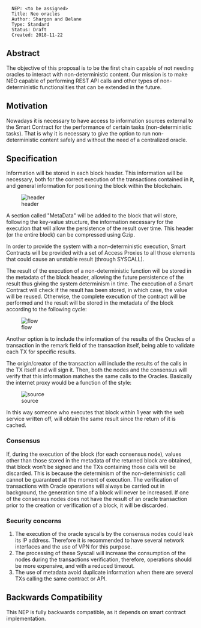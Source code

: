 <pre>
  NEP: <to be assigned>
  Title: Neo oracles
  Author: Shargon and Belane
  Type: Standard
  Status: Draft
  Created: 2018-11-22
</pre>

==Abstract==

The objective of this proposal is to be the first chain capable of not needing oracles to interact with non-deterministic content. Our mission is to make NEO capable of performing REST API calls and other types of non-deterministic functionalities that can be extended in the future.

==Motivation==

Nowadays it is necessary to have access to information sources external to the Smart Contract for the performance of certain tasks (non-deterministic tasks). That is why it is necessary to give the option to run non-deterministic content safely and without the need of a centralized oracle.

==Specification==

Information will be stored in each block header. This information will be necessary, both for the correct execution of the transactions contained in it, and general information for positioning the block within the blockchain.

[[File:oracles/oracles-image-1.png|center|header]]

A section called "MetaData" will be added to the block that will store, following the key-value structure, the information necessary for the execution that will allow the persistence of the result over time. This header (or the entire block) can be compressed using Gzip.

In order to provide the system with a non-deterministic execution, Smart Contracts will be provided with a set of Access Proxies to all those elements that could cause an unstable result (through SYSCALL).

The result of the execution of a non-deterministic function will be stored in the metadata of the block header, allowing the future persistence of the result thus giving the system determinism in time. The execution of a Smart Contract will check if the result has been stored, in which case, the value will be reused. Otherwise, the complete execution of the contract will be performed and the result will be stored in the metadata of the block according to the following cycle:

[[File:oracles/oracles-image-2.png|center|flow]]

Another option is to include the information of the results of the Oracles of a transaction in the remark field of the transaction itself, being able to validate each TX for specific results.

The origin/creator of the transaction will include the results of the calls in the TX itself and will sign it. Then, both the nodes and the consensus will verify that this information matches the same calls to the Oracles.
Basically the internet proxy would be a function of the style:

[[File:oracles/oracles-image-3.png|center|source]]

In this way someone who executes that block within 1 year with the web service written off, will obtain the same result since the return of it is cached.

===Consensus===

If, during the execution of the block (for each consensus node), values other than those stored in the metadata of the returned block are obtained, that block won’t be signed and the TXs containing those calls will be discarded. This is because the determinism of the non-deterministic call cannot be guaranteed at the moment of execution.
The verification of transactions with Oracle operations will always be carried out in background, the generation time of a block will never be increased. If one of the consensus nodes does not have the result of an oracle transaction prior to the creation or verification of a block, it will be discarded.

===Security concerns===

# The execution of the oracle syscalls by the consensus nodes could leak its IP address. Therefore it is recommended to have several network interfaces and the use of VPN for this purpose.
# The processing of these Syscall will increase the consumption of the nodes during the transactions verification, therefore, operations should be more expensive, and with a reduced timeout.
# The use of metadata avoid duplicate information when there are several TXs calling the same contract or API.

==Backwards Compatibility==

This NEP is fully backwards compatible, as it depends on smart contract implementation.
